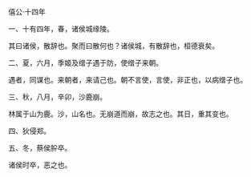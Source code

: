 

僖公·十四年

一、十有四年，春，诸侯城缘陵。

其曰诸侯，散辞也。聚而曰散何也？诸侯城，有散辞也，桓德衰矣。

二、夏，六月，季姬及缯子遇于防，使缯子来朝。

遇者，同谋也。来朝者，来请己也。朝不言使，言使，非正也，以病缯子也。

三、秋，八月，辛卯，沙鹿崩。

林属于山为鹿。沙，山名也。无崩道而崩，故志之也。其日，重其变也。

四、狄侵郑。

五、冬，蔡侯肸卒。

诸侯时卒，恶之也。

